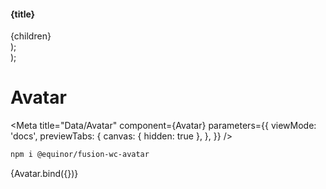 


  <section>
    <h4>{title}</h4>
    <div style={{ display: 'flex', gap: '10px' }}>{children}</div>
  </section>
);

  <div>
    <Container title="Sizes">
      <fwc-avatar size="x-small" {...props} />
      <fwc-avatar size="small" {...props} />
      <fwc-avatar size="medium" {...props} />
      <fwc-avatar size="large" {...props} />
    </Container>
    <Container title="Colors">
      <fwc-avatar color="primary" {...props} />
      <fwc-avatar color="secondary" {...props} />
      <fwc-avatar color="success" {...props} />
      <fwc-avatar color="danger" {...props} />
      <fwc-avatar color="warning" {...props} />
      <fwc-avatar color="disabled" {...props} />
    </Container>
    <Container title="Custom Colors">
      <fwc-avatar style={{ '--fwc-avatar-color': '#495057' }} {...props} />
      <fwc-avatar style={{ '--fwc-avatar-color': '#ffc6ff', '--fwc-avatar-font-color': '#000' }} {...props} />
      <fwc-avatar style={{ '--fwc-avatar-color': '#81b29a', '--fwc-avatar-font-color': '#335c67' }} {...props} />
    </Container>
    <Container title="Badge">
      <fwc-avatar size="x-small" {...props}>
        <fwc-badge slot="badge" size="x-small" position="bottom-right" color="success" circular />
      </fwc-avatar>
      <fwc-avatar size="small" {...props}>
        <fwc-badge slot="badge" size="small" position="bottom-right" color="success" circular />
      </fwc-avatar>
      <fwc-avatar size="medium" {...props}>
        <fwc-badge slot="badge" size="medium" position="bottom-right" color="success" circular />
      </fwc-avatar>
      <fwc-avatar size="large" {...props}>
        <fwc-badge slot="badge" size="large" position="bottom-right" color="success" circular />
      </fwc-avatar>
    </Container>
    <Container title="Clickable">
      <fwc-avatar clickable {...props} />
    </Container>
    <Container title="Disabled">
      <fwc-avatar clickable disabled {...props} />
    </Container>
  </div>
);

# Avatar

<Meta
  title="Data/Avatar"
  component={Avatar}
  parameters={{
    viewMode: 'docs',
    previewTabs: {
      canvas: { hidden: true },
    },
  }}
/>

```sh
npm i @equinor/fusion-wc-avatar
```

<Canvas>
  <Story name="Default" args={{ label: 'avatar' }} parameters={{ chromatic: { disableSnapshot: true } }}>
    {Avatar.bind({})}
  </Story>
</Canvas>

<ArgsTable story="Default" />
